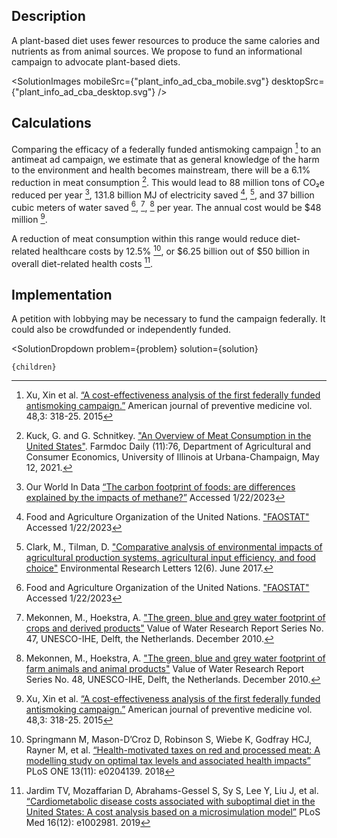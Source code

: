 


## Description
A plant-based diet uses fewer resources to produce the same calories and nutrients as from animal sources. We propose to fund an informational campaign to advocate plant-based diets.

<SolutionImages 
  mobileSrc={"plant_info_ad_cba_mobile.svg"}
  desktopSrc={"plant_info_ad_cba_desktop.svg"}
/>

## Calculations
Comparing the efficacy of a federally funded antismoking campaign [^"1"] to an antimeat ad campaign, we estimate that as general knowledge of the harm to the environment and health becomes mainstream, there will be a 6.1% reduction in meat consumption [^"2"]. This would lead to 88 million tons of CO₂e reduced per year [^"3"], 131.8 billion MJ of electricity saved [^"4"], [^"5"], and 37 billion cubic meters of water saved [^"4"], [^"6"], [^"7"] per year. The annual cost would be $48 million [^"1"].

A reduction of meat consumption within this range would reduce diet-related healthcare costs by 12.5% [^"8"], or $6.25 billion out of $50 billion in overall diet-related health costs [^"9"].

## Implementation
A petition with lobbying may be necessary to fund the campaign federally. It could also be crowdfunded or independently funded.

[^"1"]: Xu, Xin et al. [“A cost-effectiveness analysis of the first federally funded antismoking campaign.”](https://www.ncbi.nlm.nih.gov/pmc/articles/PMC4603744/) American journal of preventive medicine vol. 48,3: 318-25. 2015

[^"2"]: Kuck, G. and G. Schnitkey. ["An Overview of Meat Consumption in the United States"](https://farmdocdaily.illinois.edu/2021/05/an-overview-of-meat-consumption-in-the-united-states.html). Farmdoc Daily (11):76, Department of Agricultural and Consumer Economics, University of Illinois at Urbana-Champaign, May 12, 2021.

[^"3"]: Our World In Data [“The carbon footprint of foods: are differences explained by the impacts of methane?”](https://ourworldindata.org/carbon-footprint-food-methane) Accessed 1/22/2023

[^"4"]: Food and Agriculture Organization of the United Nations. ["FAOSTAT"](http://www.fao.org/faostat/en/#data) Accessed 1/22/2023

[^"5"]: Clark, M., Tilman, D. ["Comparative analysis of environmental impacts of agricultural production systems, agricultural input efficiency, and food choice"](https://iopscience.iop.org/article/10.1088/1748-9326/aa6cd5) Environmental Research Letters 12(6). June 2017.

[^"6"]: Mekonnen, M., Hoekstra, A. ["The green, blue and grey water footprint of crops and derived products"](https://waterfootprint.org/media/downloads/Report47-WaterFootprintCrops-Vol1.pdf) Value of Water Research Report Series No. 47, UNESCO-IHE, Delft, the Netherlands. December 2010.

[^"7"]: Mekonnen, M., Hoekstra, A. ["The green, blue and grey water footprint of farm animals and animal products"](https://research.utwente.nl/en/publications/the-green-blue-and-grey-water-footprint-of-farm-animals-and-anima) Value of Water Research Report Series No. 48, UNESCO-IHE, Delft, the Netherlands. December 2010.

[^"8"]: Springmann M, Mason-D’Croz D, Robinson S, Wiebe K, Godfray HCJ, Rayner M, et al. [“Health-motivated taxes on red and processed meat: A modelling study on optimal tax levels and associated health impacts”](https://doi.org/10.1371/journal.pone.0204139) PLoS ONE 13(11): e0204139. 2018

[^"9"]: Jardim TV, Mozaffarian D, Abrahams-Gessel S, Sy S, Lee Y, Liu J, et al. [“Cardiometabolic disease costs associated with suboptimal diet in the United States: A cost analysis based on a microsimulation model”](https://doi.org/10.1371/journal.pmed.1002981) PLoS Med 16(12): e1002981. 2019

  <SolutionDropdown 
    problem={problem} 
    solution={solution}
  >
    {children}
  </SolutionDropdown>